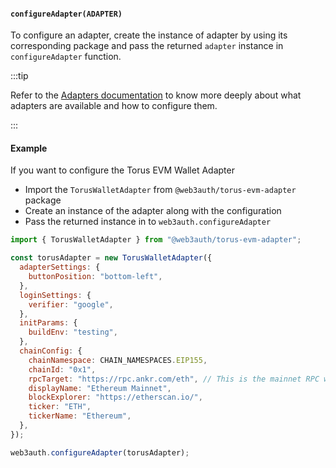 #### `configureAdapter(ADAPTER)`

To configure an adapter, create the instance of adapter by using its corresponding package and pass the returned `adapter` instance in
`configureAdapter` function.

:::tip

Refer to the [Adapters documentation](../adapters) to know more deeply about what adapters are available and how to configure them.

:::

#### Example

If you want to configure the Torus EVM Wallet Adapter

- Import the `TorusWalletAdapter` from `@web3auth/torus-evm-adapter` package
- Create an instance of the adapter along with the configuration
- Pass the returned instance in to `web3auth.configureAdapter`

```javascript
import { TorusWalletAdapter } from "@web3auth/torus-evm-adapter";

const torusAdapter = new TorusWalletAdapter({
  adapterSettings: {
    buttonPosition: "bottom-left",
  },
  loginSettings: {
    verifier: "google",
  },
  initParams: {
    buildEnv: "testing",
  },
  chainConfig: {
    chainNamespace: CHAIN_NAMESPACES.EIP155,
    chainId: "0x1",
    rpcTarget: "https://rpc.ankr.com/eth", // This is the mainnet RPC we have added, please pass on your own endpoint while creating an app
    displayName: "Ethereum Mainnet",
    blockExplorer: "https://etherscan.io/",
    ticker: "ETH",
    tickerName: "Ethereum",
  },
});

web3auth.configureAdapter(torusAdapter);
```
